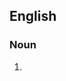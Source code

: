 {{also|haywains}}

==English==

===Noun===
{{head|en|noun form|head=[[hay]] [[wain]]s}}

# {{plural of|hay wain|lang=en}}